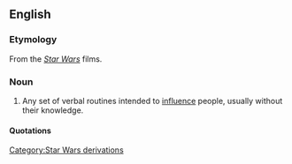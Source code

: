 ==English==

===Etymology===
From the ''[[Star Wars]]'' films.

===Noun===
{{en-noun|sg=[[w:Jedi|Jedi]] [[mind]] [[trick]]}}
# Any set of verbal routines intended to [[influence]] people, usually without their knowledge.

====Quotations====
{{seecites}}

[[Category:Star Wars derivations]]